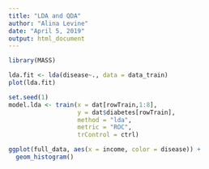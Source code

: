 ```yaml
---
title: "LDA and QDA"
author: "Alina Levine"
date: "April 5, 2019"
output: html_document
---
```




```r
library(MASS)

lda.fit <- lda(disease~., data = data_train)
plot(lda.fit)
```


```r

set.seed(1)
model.lda <- train(x = dat[rowTrain,1:8],
                   y = dat$diabetes[rowTrain],
                   method = "lda",
                   metric = "ROC",
                   trControl = ctrl)

```



```r

ggplot(full_data, aes(x = income, color = disease)) +
  geom_histogram()

```

